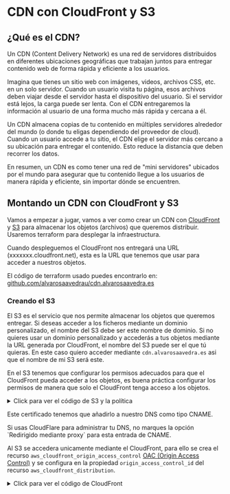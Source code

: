 
# CDN con CloudFront y S3

## ¿Qué es el CDN?

Un CDN (Content Delivery Network) es una red de servidores distribuidos en diferentes ubicaciones geográficas que trabajan juntos para entregar contenido web de forma rápida y eficiente a los usuarios.

Imagina que tienes un sitio web con imágenes, videos, archivos CSS, etc. en un solo servidor. Cuando un usuario visita tu página, esos archivos deben viajar desde el servidor hasta el dispositivo del usuario. Si el servidor está lejos, la carga puede ser lenta. Con el CDN entregaremos la información al usuario de una forma mucho más rápida y cercana a él.

Un CDN almacena copias de tu contenido en múltiples servidores alrededor del mundo (o donde tu eligas dependiendo del proveedor de cloud). Cuando un usuario accede a tu sitio, el CDN elige el servidor más cercano a su ubicación para entregar el contenido. Esto reduce la distancia que deben recorrer los datos.

En resumen, un CDN es como tener una red de "mini servidores" ubicados por el mundo para asegurar que tu contenido llegue a los usuarios de manera rápida y eficiente, sin importar dónde se encuentren.

## Montando un CDN con CloudFront y S3

Vamos a empezar a jugar, vamos a ver como crear un CDN con [CloudFront](https://aws.amazon.com/es/cloudfront/) y [S3](https://aws.amazon.com/es/s3/) para almacenar los objetos (archivos) que queremos distribuir. Usaremos terraform para desplegar la infraestructura.

Cuando despleguemos el CloudFront nos entregará una URL (xxxxxxx.cloudfront.net), esta es la URL que tenemos que usar para acceder a nuestros objetos.

El código de terraform usado puedes encontrarlo en: [github.com/alvarosaavedrau/cdn.alvarosaavedra.es](https://github.com/alvarosaavedrau/cdn.alvarosaavedra.es)

### Creando el S3

El S3 es el servicio que nos permite almacenar los objetos que queremos entregar. Si deseas acceder a los ficheros mediante un dominio personalizado, el nombre del S3 debe ser este nombre de dominio. Si no quieres usar un dominio personalizado y accederás a tus objetos mediante la URL generada por CloudFront, el nombre del S3 puede ser el que tú quieras. En este caso quiero acceder mediante `cdn.alvarosaavedra.es` asi que el nombre de mi S3 será este.

En el S3 tenemos que configurar los permisos adecuados para que el CloudFront pueda acceder a los objetos, es buena práctica configurar los permisos de manera que solo el CloudFront tenga acceso a los objetos.

<details closed>
  <summary>Click para ver el código de S3 y la política</summary>
```terraform
resource "aws_s3_bucket" "s3" {
  bucket = "cdn.alvarosaavedra.es"
}

resource "aws_s3_bucket_public_access_block" "s3" {
  bucket = aws_s3_bucket.s3.id

  block_public_acls       = true
  block_public_policy     = true
  ignore_public_acls      = true
  restrict_public_buckets = true

  depends_on = [aws_s3_bucket.s3]
}

resource "aws_s3_bucket_policy" "s3CDN" {
  bucket = "cdn.alvarosaavedra.es"
  policy = data.aws_iam_policy_document.s3CDNPolicy.json

  depends_on = [aws_s3_bucket.s3]
}

data "aws_caller_identity" "accountID" {}

data "aws_iam_policy_document" "s3CDNPolicy" {
  statement {
    sid    = "AllowCloudFrontServicePrincipalReadOnly"
    effect = "Allow"

    principals {
      type        = "Service"
      identifiers = ["cloudfront.amazonaws.com"]
    }

    actions = [
      "s3:GetObject"
    ]

    resources = [
      "arn:aws:s3:::${aws_s3_bucket.s3.bucket}/*"
    ]

    condition {
      test     = "StringEquals"
      variable = "AWS:SourceArn"
      values   = ["arn:aws:cloudfront::${data.aws_caller_identity.accountID.account_id}:distribution/${aws_cloudfront_distribution.s3CDN.id}"]
    }
  }
}
```
</details>

### Creando el CloudFront y certificado ACM

AWS nos permite crear un certificado de manera gratuita con el servicio [ACM](https://aws.amazon.com/es/certificate-manager/).

<details closed>
  <summary>Click para ver el código de ACM</summary>
```terraform
resource "aws_acm_certificate" "cdn" {
  domain_name       = "cdn.alvarosaavedra.es"
  validation_method = "DNS"
}
```
</details>

Este certificado tenemos que añadirlo a nuestro DNS como tipo CNAME.

<Callout type="info">
    Si usas CloudFlare para administrar tu DNS, no marques la opción `Redirigido mediante proxy` para esta entrada de CNAME.
</Callout>

Al S3 se accedera unicamente mediante el CloudFront, para ello se crea el recurso `aws_cloudfront_origin_access_control` [OAC (Origin Access Control)](https://aws.amazon.com/es/about-aws/whats-new/2022/08/amazon-cloudfront-origin-access-control/) y se configura en la propiedad `origin_access_control_id` del recurso `aws_cloudfront_distribution`.

<details closed>
  <summary>Click para ver el código de CloudFront</summary>
```terraform
resource "aws_cloudfront_origin_access_control" "s3CDN" {
  name                              = "S3 access"
  origin_access_control_origin_type = "s3"
  signing_behavior                  = "always"
  signing_protocol                  = "sigv4"
}

resource "aws_cloudfront_distribution" "s3CDN" {
  enabled             = true
  aliases             = [aws_s3_bucket.s3.bucket]

  default_cache_behavior {
    allowed_methods        = ["GET", "HEAD", "OPTIONS"]
    cached_methods         = ["GET", "HEAD"]
    target_origin_id       = aws_s3_bucket.s3.bucket
    viewer_protocol_policy = "redirect-to-https"
    compress               = true

    min_ttl     = 86400
    default_ttl = 604800
    max_ttl     = 31536000

    forwarded_values {
      query_string = true

      cookies {
        forward = "none"
      }
    }
  }

  origin {
    domain_name              = aws_s3_bucket.s3.bucket_regional_domain_name
    origin_id                = aws_s3_bucket.s3.bucket
    origin_access_control_id = aws_cloudfront_origin_access_control.s3CDN.id
  }

  restrictions {
    geo_restriction {
      restriction_type = "none"
    }
  }

  viewer_certificate {
    acm_certificate_arn      = aws_acm_certificate.cdn.arn
    ssl_support_method       = "sni-only"
    minimum_protocol_version = "TLSv1.2_2018"
  }

  depends_on = [aws_s3_bucket.s3, aws_acm_certificate.cdn]
}
```
</details>

Revisa las 3 propiedades `min_ttl, default_ttl y max_ttl`. Configúralas como quieras. En mi caso, como el contenido que voy a guardar aquí no cambiará, he configurado un TTL amplio:

```txt
min_ttl     = 86400    # 24 horas
default_ttl = 604800   # 7 días
max_ttl     = 31536000 # 1 año
```

### Despliegue

CloudFront puede tardar hasta 10 minutos en crearse. Una vez creado, podemos acceder a nuestro CDN con la URL que nos devuelve el servicio de CloudFront, en este caso `xxxxxxx.cloudfront.net`. Para no tener que acordarnos de esa URL cada vez que queremos acceder a nuestros recursos, vamos a crear un alias en nuestro DNS. Por ejemplo `cdn.alvarosaavedra.es` que apuntará a la URL de CloudFront.

<Callout type="info">
    Si usas CloudFlare para administrar tu DNS, no marques la opción `Redirigido mediante proxy` para esta entrada de CNAME. Deja que CloudFront se encargue de la caché.
</Callout>

### Probar

Si quieres probar si esto funciona puedes hacerlo con esta URL: [https://cdn.alvarosaavedra.es/prueba.txt](https://cdn.alvarosaavedra.es/prueba.txt), con esto estás accediendo a un fichero que está alojado en S3, pero no estás viéndolo a través del S3, sino a través de CloudFront en una localización muy cercana a ti.

<br />

<Image
  src="https://cdn.alvarosaavedra.es/ArquitecturaCloudFront.webp"
  alt="Imagen representando la arquitectura de CloudFront"
  width={800}
  height={600}
  quality={100}
/>
